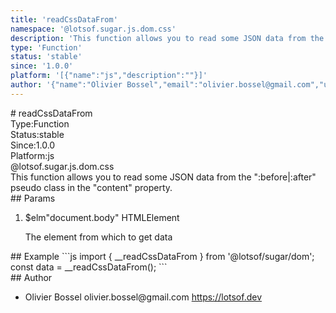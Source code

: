 ```yaml
---
title: 'readCssDataFrom'
namespace: '@lotsof.sugar.js.dom.css'
description: 'This function allows you to read some JSON data from the &quot;:before|:after&quot; pseudo class in the &quot;content&quot; property.'
type: 'Function'
status: 'stable'
since: '1.0.0'
platform: '[{"name":"js","description":""}]'
author: '{"name":"Olivier Bossel","email":"olivier.bossel@gmail.com","url":"https://lotsof.dev"}'
---
```

<div class="docmap-mdx">
# readCssDataFrom
<div class="_metas">
<div class="_type"><span class="_type-label">Type:</span><span class="_type-value">Function</span></div>
<div class="_status"><span class="_status-label">Status:</span><span class="_status-value -stable">stable</span></div>
<div class="_since"><span class="_since-label">Since:</span><span class="_since-value">1.0.0</span></div>
<div class="_platform"><span class="_platform-label">Platform:</span><span class="_platform-value -js">js</span></div>
</div>
<div class="_namespace">@lotsof.sugar.js.dom.css</div>
<div class="_description typo-lead typo-format">
This function allows you to read some JSON data from the &quot;:before|:after&quot; pseudo class in the &quot;content&quot; property.
</div>
<div class="_params">
## Params
<ol class="_list">
<li class="_item">
<span class="_name">$elm</span><span class="_default">&quot;document&period;body&quot;</span> <span class="_type">HTMLElement</span>
<p class="_description">The element from which to get data</p>
</li>
</ol>
</div>
<div class="_examples">
## Example
```js
import { __readCssDataFrom } from '@lotsof/sugar/dom';
const data = __readCssDataFrom();
```
</div>
<div class="_author">
## Author
<ul class="_list">
<li class="_item">
<span class="_name">Olivier Bossel</span>
<span class="_email">olivier.bossel@gmail.com</span>
<a href="https://lotsof.dev" target="_blank" class="_url">https://lotsof.dev</a>
</li>
</ul>
</div>
</div>